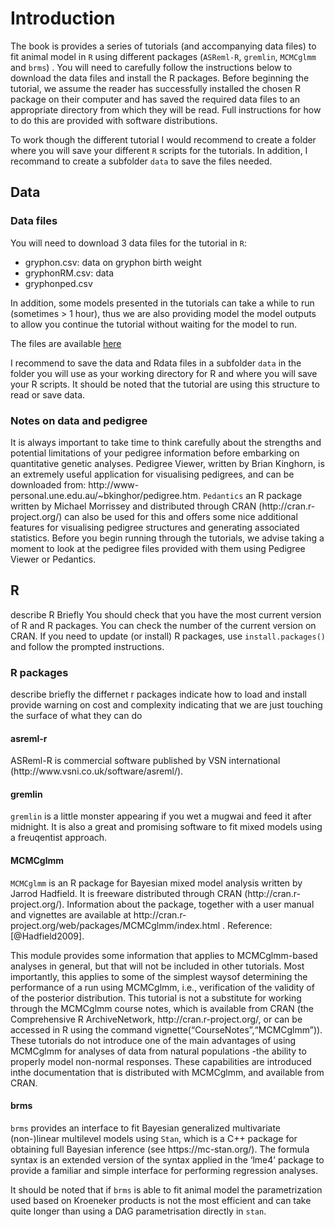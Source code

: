 # Introduction {#intro}

The book is provides a series of tutorials (and accompanying data files) to fit animal model in `R` using different packages (`ASReml-R`, `gremlin`, `MCMCglmm` and `brms`) .
You will need to carefully follow the instructions below to download the data files and install the R packages.
Before beginning the tutorial, we assume the reader has successfully installed the chosen R package on their computer and has saved the required data files to an appropriate directory from which they will be read.
Full instructions for how to do this are provided with software distributions.

To work though the different tutorial I would recommend to create a folder where you will save your different `R` scripts for the tutorials. In addition, I recommand to create a subfolder `data` to save the files needed.

## Data

### Data files

 You will need to download 3 data files for the tutorial in `R`:

- gryphon.csv: data on gryphon birth weight
- gryphonRM.csv: data
- gryphonped.csv

In addition, some models presented in the tutorials can take a while to run (sometimes > 1 hour), thus we are also providing model the model outputs to allow you continue the tutorial without waiting for the model to run.

The files are available [here](https://github.com/JulienGAMartin/wam_tuto/tree/master/data)

I recommend to save the data and Rdata files in a subfolder `data` in the folder you will use as your working directory for R and where you will save your R scripts. It should be noted that the tutorial are using this structure to read or save data.


### Notes on data and pedigree

It is always important to take time to think carefully about the strengths and potential limitations of your pedigree information before embarking on quantitative genetic analyses. Pedigree Viewer, written by Brian Kinghorn, is an extremely useful application for visualising pedigrees, and can be downloaded from: http://www-personal.une.edu.au/~bkinghor/pedigree.htm. `Pedantics` an R package written by Michael Morrissey and distributed through CRAN (http://cran.r-project.org/) can also be used for this and offers some nice additional features for visualising pedigree structures and generating associated statistics. Before you begin running through the tutorials, we advise taking a moment to look at the pedigree files provided with them using Pedigree Viewer or Pedantics.

## R

describe R Briefly
You should check that you have the most current version of R and R packages. You can check the number of the current version on CRAN. If you need to update (or install) R packages, use `install.packages()` and follow the prompted instructions.

### R packages

describe briefly the differnet r packages indicate how to load and install provide warning on cost and complexity indicating that we are just touching the surface of what they can do

#### asreml-r

ASReml-R is commercial software published by VSN international (http://www.vsni.co.uk/software/asreml/).

#### gremlin

`gremlin` is a little monster appearing if you wet a mugwai and feed it after midnight. It is also a great and promising software to fit mixed models using a freuqentist approach.

#### MCMCglmm

`MCMCglmm` is an R package for Bayesian mixed model analysis written by Jarrod Hadfield. It is
freeware distributed through CRAN (http://cran.r-project.org/). Information about the package, together
with a user manual and vignettes are available at http://cran.r-project.org/web/packages/MCMCglmm/index.html .
Reference: [@Hadfield2009].

This module provides some information that applies to MCMCglmm-based analyses in general, but that will not be included in other tutorials.
Most importantly, this applies to some of the simplest waysof determining the performance of a run using MCMCglmm, i.e., verification of the validity of of the posterior distribution.
This tutorial is not a substitute for working through the MCMCglmm course notes, which is available from CRAN (the Comprehensive R ArchiveNetwork, http://cran.r-project.org/, or can be accessed in R using the command vignette("CourseNotes","MCMCglmm")).
These tutorials do not introduce one of the main advantages of using MCMCglmm for analyses of data from natural populations -the ability to properly model non-normal responses.
These capabilities are introduced inthe documentation that is distributed with MCMCglmm, and available from CRAN.

#### brms

`brms` provides an interface to fit Bayesian generalized multivariate (non-)linear multilevel models using `Stan`, which is a C++ package for obtaining full Bayesian inference (see https://mc-stan.org/).
The formula syntax is an extended version of the syntax applied in the ‘lme4’ package to provide a familiar and simple interface for performing regression analyses.

It should be noted that if `brms` is able to fit animal model the parametrization used based on Kroeneker products is not the most efficient and can take quite longer than using a DAG parametrisation directly in `stan`.
